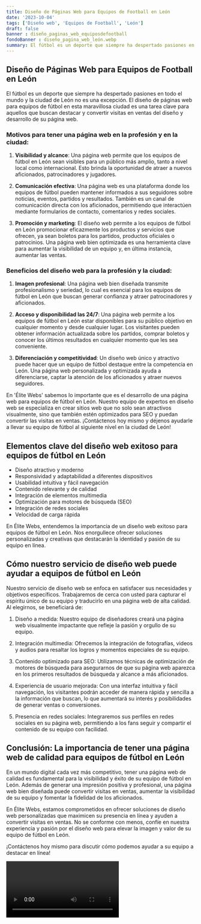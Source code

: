 ```yaml
---
title: Diseño de Páginas Web para Equipos de Football en León
date: '2023-10-04'
tags: ['Diseño web', 'Equipos de Football', 'León']
draft: false
banner : diseño_paginas_web_equiposdefootball
fondoBanner : diseño_pagina_web_león.webp
summary: El fútbol es un deporte que siempre ha despertado pasiones en todo el mundo y la ciudad de León no es una excepción. El diseño de páginas web para equipos de fútbol en esta maravillosa ciudad es una tarea clave para aquellos que buscan destacar y convertir visitas en ventas del diseño y desarrollo de su página web. 
---
```


## Diseño de Páginas Web para Equipos de Football en León

El fútbol es un deporte que siempre ha despertado pasiones en todo el mundo y la ciudad de León no es una excepción. El diseño de páginas web para equipos de fútbol en esta maravillosa ciudad es una tarea clave para aquellos que buscan destacar y convertir visitas en ventas del diseño y desarrollo de su página web. 

### Motivos para tener una página web en la profesión y en la ciudad:

1. **Visibilidad y alcance**: Una página web permite que los equipos de fútbol en León sean visibles para un público más amplio, tanto a nivel local como internacional. Esto brinda la oportunidad de atraer a nuevos aficionados, patrocinadores y jugadores.

2. **Comunicación efectiva**: Una página web es una plataforma donde los equipos de fútbol pueden mantener informados a sus seguidores sobre noticias, eventos, partidos y resultados. También es un canal de comunicación directa con los aficionados, permitiendo que interactúen mediante formularios de contacto, comentarios y redes sociales.

3. **Promoción y marketing**: El diseño web permite a los equipos de fútbol en León promocionar eficazmente los productos y servicios que ofrecen, ya sean boletos para los partidos, productos oficiales o patrocinios. Una página web bien optimizada es una herramienta clave para aumentar la visibilidad de un equipo y, en última instancia, aumentar las ventas.

### Beneficios del diseño web para la profesión y la ciudad:

1. **Imagen profesional**: Una página web bien diseñada transmite profesionalismo y seriedad, lo cual es esencial para los equipos de fútbol en León que buscan generar confianza y atraer patrocinadores y aficionados.

2. **Acceso y disponibilidad las 24/7**: Una página web permite a los equipos de fútbol en León estar disponibles para su público objetivo en cualquier momento y desde cualquier lugar. Los visitantes pueden obtener información actualizada sobre los partidos, comprar boletos y conocer los últimos resultados en cualquier momento que les sea conveniente.

3. **Diferenciación y competitividad**: Un diseño web único y atractivo puede hacer que un equipo de fútbol destaque entre la competencia en León. Una página web personalizada y optimizada ayuda a diferenciarse, captar la atención de los aficionados y atraer nuevos seguidores.

En 'Élite Webs' sabemos lo importante que es el desarrollo de una página web para equipos de fútbol en León. Nuestro equipo de expertos en diseño web se especializa en crear sitios web que no solo sean atractivos visualmente, sino que también estén optimizados para SEO y puedan convertir las visitas en ventas. ¡Contáctenos hoy mismo y déjenos ayudarle a llevar su equipo de fútbol al siguiente nivel en la ciudad de León!

<GifSeo />

<Cta />

## Elementos clave del diseño web exitoso para equipos de fútbol en León

- Diseño atractivo y moderno
- Responsividad y adaptabilidad a diferentes dispositivos
- Usabilidad intuitiva y fácil navegación
- Contenido relevante y de calidad
- Integración de elementos multimedia
- Optimización para motores de búsqueda (SEO)
- Integración de redes sociales
- Velocidad de carga rápida

En Élite Webs, entendemos la importancia de un diseño web exitoso para equipos de fútbol en León. Nos enorgullece ofrecer soluciones personalizadas y creativas que destacarán la identidad y pasión de su equipo en línea. 

## Cómo nuestro servicio de diseño web puede ayudar a equipos de fútbol en León

Nuestro servicio de diseño web se enfoca en satisfacer sus necesidades y objetivos específicos. Trabajaremos de cerca con usted para capturar el espíritu único de su equipo y traducirlo en una página web de alta calidad. Al elegirnos, se beneficiará de:

1. Diseño a medida: Nuestro equipo de diseñadores creará una página web visualmente impactante que refleje la pasión y orgullo de su equipo.

2. Integración multimedia: Ofrecemos la integración de fotografías, videos y audios para resaltar los logros y momentos especiales de su equipo.

3. Contenido optimizado para SEO: Utilizamos técnicas de optimización de motores de búsqueda para asegurarnos de que su página web aparezca en los primeros resultados de búsqueda y alcance a más aficionados.

4. Experiencia de usuario mejorada: Con una interfaz intuitiva y fácil navegación, los visitantes podrán acceder de manera rápida y sencilla a la información que buscan, lo que aumentará su interés y posibilidades de generar ventas o conversiones.

5. Presencia en redes sociales: Integraremos sus perfiles en redes sociales en su página web, permitiendo a los fans seguir y compartir el contenido de su equipo con facilidad.

## Conclusión: La importancia de tener una página web de calidad para equipos de fútbol en León

En un mundo digital cada vez más competitivo, tener una página web de calidad es fundamental para la visibilidad y éxito de su equipo de fútbol en León. Además de generar una impresión positiva y profesional, una página web bien diseñada puede convertir visitas en ventas, aumentar la visibilidad de su equipo y fomentar la fidelidad de los aficionados.

En Élite Webs, estamos comprometidos en ofrecer soluciones de diseño web personalizadas que maximicen su presencia en línea y ayuden a convertir visitas en ventas. No se conforme con menos, confíe en nuestra experiencia y pasión por el diseño web para elevar la imagen y valor de su equipo de fútbol en León.

¡Contáctenos hoy mismo para discutir cómo podemos ayudar a su equipo a destacar en línea!

<Video />

<CtaBot job='Equipos de Football' city='León'/>

<Gmaps query='León+españa+maps' />